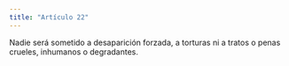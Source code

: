 ```yaml
---
title: "Artículo 22"
---
```


Nadie será sometido a desaparición forzada, a torturas ni a tratos o penas crueles,
inhumanos o degradantes.